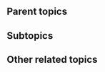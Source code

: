 {{subpages}}

==Parent topics==
{{r|philosophy}}

==Subtopics==
{{r|Causation}}
{{r|David Hume||**}}
{{r|Dispositions}}
{{r|Dualism}}
{{r|Existence}}
{{r|Free will}}
{{r|Identity (philosophy)}}
{{r|Reasons and Persons||**}}
{{r|Modal worlds}}
{{r|Modal realism||**}}
{{r|Monism}}
{{r|Ontology}}
{{r|persistence through time}}
{{r|Philosophy of Spinoza}}
{{r|possible worlds}}
{{r|Scientific realism}}
{{r|Bas van Fraassen||**}}
{{r|Ontic strucutral realism||**}}
{{r|Universals and Scientific Realism||**}}
{{r|Time}}
{{r|Presentism||**}}
{{r|Universals}}

==Other related topics==
{{r|Aristotle}}
{{r|David Armstrong}}
{{r|David Lewis}}
{{r|theology}}